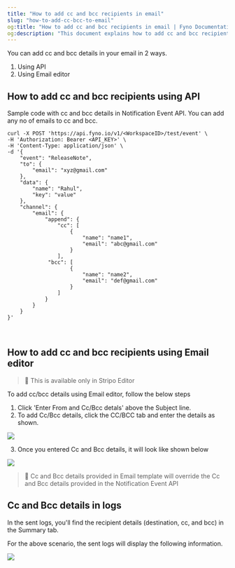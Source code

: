 ```yaml
---
title: "How to add cc and bcc recipients in email"
slug: "how-to-add-cc-bcc-to-email"
og:title: "How to add cc and bcc recipients in email | Fyno Documentation"
og:description: "This document explains how to add cc and bcc recipients in your email. You can achieve it in 2 ways - through API and Email editor"
---
```


You can add cc and bcc details in your email in 2 ways.

1. Using API
2. Using Email editor

## How to add cc and bcc recipients using API

Sample code with cc and bcc details in Notification Event API. You can add any no of emails to cc and bcc.

```Text cURL
curl -X POST 'https://api.fyno.io/v1/<WorkspaceID>/test/event' \
-H 'Authorization: Bearer <API_KEY>' \
-H 'Content-Type: application/json' \
-d '{
    "event": "ReleaseNote",
    "to": {
        "email": "xyz@gmail.com"
    },
    "data": {
        "name": "Rahul",
        "key": "value"
    },
    "channel": {
        "email": {
            "append": {
                "cc": [
                    {
                        "name": "name1",
                        "email": "abc@gmail.com"
                    }
                ],
             "bcc": [
                    {
                        "name": "name2",
                        "email": "def@gmail.com"
                    }
                ]
            }
        }
    }
}'
```

<br />

## How to add cc and bcc recipients using Email editor

> 📘 This is available only in Stripo Editor

To add cc/bcc details using Email editor, follow the below steps

1. Click 'Enter From and Cc/Bcc detals' above the Subject line.
2. To add Cc/Bcc details, click the CC/BCC tab and enter the details as shown.

![](/images/754967d-ccbcc_details.png)

3. Once you entered Cc and Bcc details, it will look like shown below

![](/images/de8ad07-ccbcc_entered.png)

> 📘 Cc and Bcc details provided in Email template will override the Cc and Bcc details provided in the Notification Event API

## Cc and Bcc details in logs

In the sent logs, you'll find the recipient details (destination, cc, and bcc) in the Summary tab.

For the above scenario, the sent logs will display the following information.

![](/images/122a1d1-sentlogs_cc_bcc.png)
